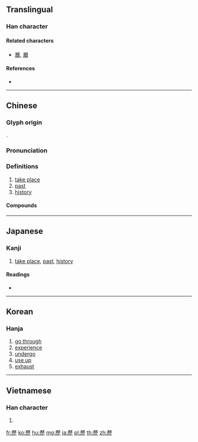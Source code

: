 {{character info/new}}
{{also|歴|历}}
==Translingual==
{{Han simplified forms|歷|歴|历}}

===Han character===
{{Han char|rn=77|rad=止|as=12|sn=16|four=71211|canj=MHDM,MDYLM|ids=⿸厤止}}

====Related characters====
* [[曆]], [[磿]]

====References====
* {{Han ref|kx=0577.140|dkj=16340|dj=0968.090|hdz=21445.090|uh=6B77|ud=27511|bh=BEFA|bd=48890}}

----

==Chinese==
{{zh-forms|s=历}}

===Glyph origin===
{{Han etym}}
{{Han compound|厤|止|c1=p|c2=s|t2=stay|ls=psc}}.

===Pronunciation===
{{zh-pron
|m=lì
|c=lik6
|h=pfs=li̍t
|mn=qz:lia̍k/tw,xm,zz:le̍k
|mc=y
|oc=y
|ma=y
|cat=v,a,n
}}

===Definitions===
{{zh-hanzi}}

# [[take place]]
# [[past]]
# [[history]]

====Compounds====
{{der3|title=Compounds
|{{zh-l|歷朝}}
|{{zh-l|歷程}}
|{{zh-l|歷次}}
|{{zh-l|歷代}}
|{{zh-l|曆法}}
|{{zh-l|歷訪}}
|{{zh-l|歷屆}}
|{{zh-l|歷盡}}
|{{zh-l|歷經}}
|{{zh-l|歷久}}
|{{zh-l|歷來}}
|{{zh-l|歷歷}}
|{{zh-l|歷練}}
|{{zh-l|歷年}}
|{{zh-l|歷任}}
|{{zh-l|歷時}}
|{{zh-l|歷史}}
|{{zh-l|歷史觀}}
|{{zh-l|歷史唯物主義}}
|{{zh-l|歷史唯心主義}}
|{{zh-l|歷史性}}
|{{zh-l|歷數}}
|{{zh-l|歷險}}
}}

----

==Japanese==

===Kanji===
{{ja-kanji|grade=|rs=止12}}

# [[take place]], [[past]], [[history]]

====Readings====
* {{ja-readings|on=[[れき]] (reki), [[りゃく]] (ryaku)|kun=[[へる]] (heru)}}

----

==Korean==

===Hanja===
{{ko-hanja|hangeul=[[력]]>[[역]]|eumhun=|rv=ryeok>yeok|mr=ryŏk>yŏk|y=lyek>yek}}

# [[go through]]
# [[experience]]
# [[undergo]]
# [[use up]]
# [[exhaust]]

----

==Vietnamese==

===Han character===
{{vi-hantu|[[lịch]], [[lếch]], [[lệch]], [[rếch]]|rs=止12}}

# {{defn|lang=vi|sort=止12}}

[[fr:歷]]
[[ko:歷]]
[[hu:歷]]
[[mg:歷]]
[[ja:歷]]
[[pl:歷]]
[[th:歷]]
[[zh:歷]]